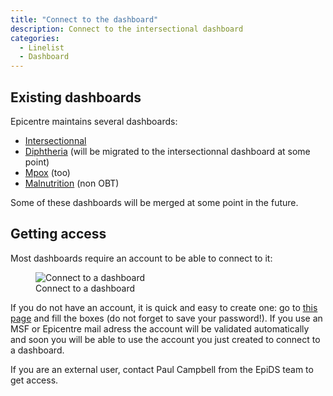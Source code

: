 ```yaml
---
title: "Connect to the dashboard"
description: Connect to the intersectional dashboard
categories: 
  - Linelist
  - Dashboard
---
```


## Existing dashboards

Epicentre maintains several dashboards:

- [Intersectionnal](https://apps.epicentre-msf.org/secure/app/intersectional-surveillance)
- [Diphtheria](https://apps.epicentre-msf.org/secure/app/west-africa-diphtheria) (will be migrated to the intersectionnal dashboard at some point)
- [Mpox](https://apps.epicentre-msf.org/secure/app/obt-dashboard) (too)
- [Malnutrition](https://reports.msf.net/secure/app/malnut) (non OBT)

Some of these dashboards will be merged at some point in the future.


## Getting access

Most dashboards require an account to be able to connect to it:

![Connect to a dashboard](../how_to/images/img-007-connect-dashboard.png){fig-align="center"}

If you do not have an account, it is quick and easy to create one: go to [this page](https://reports.msf.net/signup/) and fill the boxes (do not forget to save your password!). If you use an MSF or Epicentre mail adress the account will be validated automatically and soon you will be able to use the account you just created to connect to a dashboard.

If you are an external user, contact Paul Campbell from the EpiDS team to get access.

